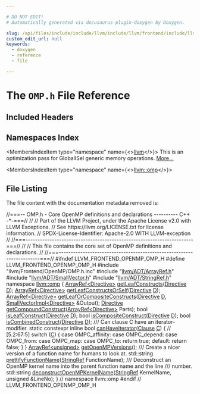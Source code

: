 ```yaml
---

# DO NOT EDIT!
# Automatically generated via docusaurus-plugin-doxygen by Doxygen.

slug: /api/files/include/include/llvm/include/llvm/frontend/include/llvm/frontend/openmp/omp-h
custom_edit_url: null
keywords:
  - doxygen
  - reference
  - file

---
```





# The `OMP.h` File Reference

<DoxygenPage pluginConfig={pluginConfig}>



## Included Headers

<IncludesList>
<IncludesListItem
  filePath="llvm/Frontend/OpenMP/OMP.h.inc"
  permalink=""
  isLocal="true" />
<IncludesListItem
  filePath="llvm/ADT/ArrayRef.h"
  permalink="/docs/api/files/include/include/llvm/include/llvm/adt/arrayref-h"
  isLocal="true" />
<IncludesListItem
  filePath="llvm/ADT/SmallVector.h"
  permalink="/docs/api/files/include/include/llvm/include/llvm/adt/smallvector-h"
  isLocal="true" />
<IncludesListItem
  filePath="llvm/ADT/StringRef.h"
  permalink="/docs/api/files/include/include/llvm/include/llvm/adt/stringref-h"
  isLocal="true" />
</IncludesList>

## Namespaces Index

<MembersIndex>

<MembersIndexItem
  type="namespace"
  name={<><a href="/docs/api/namespaces/llvm">llvm</a></>}>
This is an optimization pass for GlobalISel generic memory operations. <a href="/docs/api/namespaces/llvm/#details">More...</a>
</MembersIndexItem>

<MembersIndexItem
  type="namespace"
  name={<><a href="/docs/api/namespaces/llvm/omp">llvm::omp</a></>}>
</MembersIndexItem>

</MembersIndex>


## File Listing

The file content with the documentation metadata removed is:

<ProgramListing>

<Link id="l00001" /><CodeLine lineNumber="1"><span class="doxyHighlightComment">//===-- OMP.h - Core OpenMP definitions and declarations ---------- C++ -&#42;-===//</span></CodeLine>
<Link id="l00002" /><CodeLine lineNumber="2"><span class="doxyHighlightComment">//</span></CodeLine>
<Link id="l00003" /><CodeLine lineNumber="3"><span class="doxyHighlightComment">// Part of the LLVM Project, under the Apache License v2.0 with LLVM Exceptions.</span></CodeLine>
<Link id="l00004" /><CodeLine lineNumber="4"><span class="doxyHighlightComment">// See https://llvm.org/LICENSE.txt for license information.</span></CodeLine>
<Link id="l00005" /><CodeLine lineNumber="5"><span class="doxyHighlightComment">// SPDX-License-Identifier: Apache-2.0 WITH LLVM-exception</span></CodeLine>
<Link id="l00006" /><CodeLine lineNumber="6"><span class="doxyHighlightComment">//</span></CodeLine>
<Link id="l00007" /><CodeLine lineNumber="7"><span class="doxyHighlightComment">//===----------------------------------------------------------------------===//</span></CodeLine>
<Link id="l00008" /><CodeLine lineNumber="8"><span class="doxyHighlightComment">//</span></CodeLine>
<Link id="l00009" /><CodeLine lineNumber="9"><span class="doxyHighlightComment">// This file contains the core set of OpenMP definitions and declarations.</span></CodeLine>
<Link id="l00010" /><CodeLine lineNumber="10"><span class="doxyHighlightComment">//</span></CodeLine>
<Link id="l00011" /><CodeLine lineNumber="11"><span class="doxyHighlightComment">//===----------------------------------------------------------------------===//</span></CodeLine>
<Link id="l00012" /><CodeLine lineNumber="12"></CodeLine>
<Link id="l00013" /><CodeLine lineNumber="13"><span class="doxyHighlightPreprocessor">#ifndef LLVM&#95;FRONTEND&#95;OPENMP&#95;OMP&#95;H</span></CodeLine>
<Link id="l00014" /><CodeLine lineNumber="14"><span class="doxyHighlightPreprocessor">#define LLVM&#95;FRONTEND&#95;OPENMP&#95;OMP&#95;H</span></CodeLine>
<Link id="l00015" /><CodeLine lineNumber="15"></CodeLine>
<Link id="l00016" /><CodeLine lineNumber="16"><span class="doxyHighlightPreprocessor">#include &quot;llvm/Frontend/OpenMP/OMP.h.inc&quot;</span></CodeLine>
<Link id="l00017" /><CodeLine lineNumber="17"></CodeLine>
<Link id="l00018" /><CodeLine lineNumber="18"><span class="doxyHighlightPreprocessor">#include &quot;<a href="/docs/api/files/include/include/llvm/include/llvm/adt/arrayref-h">llvm/ADT/ArrayRef.h</a>&quot;</span></CodeLine>
<Link id="l00019" /><CodeLine lineNumber="19"><span class="doxyHighlightPreprocessor">#include &quot;<a href="/docs/api/files/include/include/llvm/include/llvm/adt/smallvector-h">llvm/ADT/SmallVector.h</a>&quot;</span></CodeLine>
<Link id="l00020" /><CodeLine lineNumber="20"><span class="doxyHighlightPreprocessor">#include &quot;<a href="/docs/api/files/include/include/llvm/include/llvm/adt/stringref-h">llvm/ADT/StringRef.h</a>&quot;</span></CodeLine>
<Link id="l00021" /><CodeLine lineNumber="21"></CodeLine>
<Link id="l00022" /><CodeLine lineNumber="22" lineLink="/docs/api/namespaces/llvm/omp"><span class="doxyHighlightKeyword">namespace </span><span class="doxyHighlight"><a href="/docs/api/namespaces/llvm/omp">llvm::omp</a> &#123;</span></CodeLine>
<Link id="l00023" /><CodeLine lineNumber="23"><span class="doxyHighlight"><a href="/docs/api/classes/llvm/arrayref">ArrayRef&lt;Directive&gt;</a> <a href="/docs/api/namespaces/llvm/omp/#ae75c7313e5efcab9a8a684a1a0b8b3e6">getLeafConstructs</a>(<a href="/docs/api/classes/llvm/directive">Directive</a> <a href="/docs/api/files/lib/lib/ir/builtingcs-cpp/#a6a9f043784cf87001c84980afa76da82">D</a>);</span></CodeLine>
<Link id="l00024" /><CodeLine lineNumber="24"><span class="doxyHighlight"><a href="/docs/api/classes/llvm/arrayref">ArrayRef&lt;Directive&gt;</a> <a href="/docs/api/namespaces/llvm/omp/#aaadc3f38b9cc1d217d85fbd4085574a4">getLeafConstructsOrSelf</a>(<a href="/docs/api/classes/llvm/directive">Directive</a> <a href="/docs/api/files/lib/lib/ir/builtingcs-cpp/#a6a9f043784cf87001c84980afa76da82">D</a>);</span></CodeLine>
<Link id="l00025" /><CodeLine lineNumber="25"></CodeLine>
<Link id="l00026" /><CodeLine lineNumber="26"><span class="doxyHighlight"><a href="/docs/api/classes/llvm/arrayref">ArrayRef&lt;Directive&gt;</a></span></CodeLine>
<Link id="l00027" /><CodeLine lineNumber="27"><span class="doxyHighlight"><a href="/docs/api/namespaces/llvm/omp/#a433702fa6f12e3710e21ed0fde2a69b0">getLeafOrCompositeConstructs</a>(<a href="/docs/api/classes/llvm/directive">Directive</a> <a href="/docs/api/files/lib/lib/ir/builtingcs-cpp/#a6a9f043784cf87001c84980afa76da82">D</a>, <a href="/docs/api/classes/llvm/smallvectorimpl">SmallVectorImpl&lt;Directive&gt;</a> &amp;Output);</span></CodeLine>
<Link id="l00028" /><CodeLine lineNumber="28"></CodeLine>
<Link id="l00029" /><CodeLine lineNumber="29"><span class="doxyHighlight"><a href="/docs/api/classes/llvm/directive">Directive</a> <a href="/docs/api/namespaces/llvm/omp/#a9205d579e79767f52c5af57c94d2be74">getCompoundConstruct</a>(<a href="/docs/api/classes/llvm/arrayref">ArrayRef&lt;Directive&gt;</a> Parts);</span></CodeLine>
<Link id="l00030" /><CodeLine lineNumber="30"></CodeLine>
<Link id="l00031" /><CodeLine lineNumber="31"><span class="doxyHighlightKeywordType">bool</span><span class="doxyHighlight"> <a href="/docs/api/namespaces/llvm/omp/#a9db106bceba28187ada1879719bfbfff">isLeafConstruct</a>(<a href="/docs/api/classes/llvm/directive">Directive</a> <a href="/docs/api/files/lib/lib/ir/builtingcs-cpp/#a6a9f043784cf87001c84980afa76da82">D</a>);</span></CodeLine>
<Link id="l00032" /><CodeLine lineNumber="32"><span class="doxyHighlightKeywordType">bool</span><span class="doxyHighlight"> <a href="/docs/api/namespaces/llvm/omp/#a61ef13844d0a136295d9a3acfcf51363">isCompositeConstruct</a>(<a href="/docs/api/classes/llvm/directive">Directive</a> <a href="/docs/api/files/lib/lib/ir/builtingcs-cpp/#a6a9f043784cf87001c84980afa76da82">D</a>);</span></CodeLine>
<Link id="l00033" /><CodeLine lineNumber="33"><span class="doxyHighlightKeywordType">bool</span><span class="doxyHighlight"> <a href="/docs/api/namespaces/llvm/omp/#a1476d3d3c5a52a8d7ed817cf86bd835c">isCombinedConstruct</a>(<a href="/docs/api/classes/llvm/directive">Directive</a> <a href="/docs/api/files/lib/lib/ir/builtingcs-cpp/#a6a9f043784cf87001c84980afa76da82">D</a>);</span></CodeLine>
<Link id="l00034" /><CodeLine lineNumber="34"></CodeLine>
<Link id="l00035" /><CodeLine lineNumber="35"><span class="doxyHighlightComment">/// Can clause C have an iterator-modifier.</span></CodeLine>
<Link id="l00036" /><CodeLine lineNumber="36" lineLink="/docs/api/namespaces/llvm/omp/#a593088dc872abe1e628c49f8e0b45359"><span class="doxyHighlightKeyword">static</span><span class="doxyHighlight"> </span><span class="doxyHighlightKeyword">constexpr</span><span class="doxyHighlight"> </span><span class="doxyHighlightKeyword">inline</span><span class="doxyHighlight"> </span><span class="doxyHighlightKeywordType">bool</span><span class="doxyHighlight"> <a href="/docs/api/namespaces/llvm/omp/#a593088dc872abe1e628c49f8e0b45359">canHaveIterator</a>(<a href="/docs/api/classes/llvm/clause">Clause</a> <a href="/docs/api/namespaces/llvm/callingconv/#ac6aa1387c4375260e2468eb5a77fdb4cafd841a49aec1539bc88abc8ff9e170fb">C</a>) &#123;</span></CodeLine>
<Link id="l00037" /><CodeLine lineNumber="37"><span class="doxyHighlight">  </span><span class="doxyHighlightComment">// &#91;5.2:67:5&#93;</span></CodeLine>
<Link id="l00038" /><CodeLine lineNumber="38"><span class="doxyHighlight">  </span><span class="doxyHighlightKeywordFlow">switch</span><span class="doxyHighlight"> (<a href="/docs/api/namespaces/llvm/callingconv/#ac6aa1387c4375260e2468eb5a77fdb4cafd841a49aec1539bc88abc8ff9e170fb">C</a>) &#123;</span></CodeLine>
<Link id="l00039" /><CodeLine lineNumber="39"><span class="doxyHighlight">  </span><span class="doxyHighlightKeywordFlow">case</span><span class="doxyHighlight"> OMPC&#95;affinity:</span></CodeLine>
<Link id="l00040" /><CodeLine lineNumber="40"><span class="doxyHighlight">  </span><span class="doxyHighlightKeywordFlow">case</span><span class="doxyHighlight"> OMPC&#95;depend:</span></CodeLine>
<Link id="l00041" /><CodeLine lineNumber="41"><span class="doxyHighlight">  </span><span class="doxyHighlightKeywordFlow">case</span><span class="doxyHighlight"> OMPC&#95;from:</span></CodeLine>
<Link id="l00042" /><CodeLine lineNumber="42"><span class="doxyHighlight">  </span><span class="doxyHighlightKeywordFlow">case</span><span class="doxyHighlight"> OMPC&#95;map:</span></CodeLine>
<Link id="l00043" /><CodeLine lineNumber="43"><span class="doxyHighlight">  </span><span class="doxyHighlightKeywordFlow">case</span><span class="doxyHighlight"> OMPC&#95;to:</span></CodeLine>
<Link id="l00044" /><CodeLine lineNumber="44"><span class="doxyHighlight">    </span><span class="doxyHighlightKeywordFlow">return</span><span class="doxyHighlight"> </span><span class="doxyHighlightKeyword">true</span><span class="doxyHighlight">;</span></CodeLine>
<Link id="l00045" /><CodeLine lineNumber="45"><span class="doxyHighlight">  </span><span class="doxyHighlightKeywordFlow">default</span><span class="doxyHighlight">:</span></CodeLine>
<Link id="l00046" /><CodeLine lineNumber="46"><span class="doxyHighlight">    </span><span class="doxyHighlightKeywordFlow">return</span><span class="doxyHighlight"> </span><span class="doxyHighlightKeyword">false</span><span class="doxyHighlight">;</span></CodeLine>
<Link id="l00047" /><CodeLine lineNumber="47"><span class="doxyHighlight">  &#125;</span></CodeLine>
<Link id="l00048" /><CodeLine lineNumber="48"><span class="doxyHighlight">&#125;</span></CodeLine>
<Link id="l00049" /><CodeLine lineNumber="49"></CodeLine>
<Link id="l00050" /><CodeLine lineNumber="50"><span class="doxyHighlight"><a href="/docs/api/classes/llvm/arrayref">ArrayRef&lt;unsigned&gt;</a> <a href="/docs/api/namespaces/llvm/omp/#a0b170907f3cef11ef1e5d5f9b692edd4">getOpenMPVersions</a>();</span></CodeLine>
<Link id="l00051" /><CodeLine lineNumber="51"></CodeLine>
<Link id="l00052" /><CodeLine lineNumber="52"><span class="doxyHighlightComment">/// Create a nicer version of a function name for humans to look at.</span></CodeLine>
<Link id="l00053" /><CodeLine lineNumber="53"><span class="doxyHighlight">std::string <a href="/docs/api/namespaces/llvm/omp/#ad7e099354c93867323bca88df83c40b2">prettifyFunctionName</a>(<a href="/docs/api/classes/llvm/stringref">StringRef</a> FunctionName);</span></CodeLine>
<Link id="l00054" /><CodeLine lineNumber="54"></CodeLine>
<Link id="l00055" /><CodeLine lineNumber="55"><span class="doxyHighlightComment">/// Deconstruct an OpenMP kernel name into the parent function name and the line</span></CodeLine>
<Link id="l00056" /><CodeLine lineNumber="56"><span class="doxyHighlightComment">/// number.</span></CodeLine>
<Link id="l00057" /><CodeLine lineNumber="57"><span class="doxyHighlight">std::string <a href="/docs/api/namespaces/llvm/omp/#a36c152217dc69b5295561b2f99c52c17">deconstructOpenMPKernelName</a>(<a href="/docs/api/classes/llvm/stringref">StringRef</a> KernelName, </span><span class="doxyHighlightKeywordType">unsigned</span><span class="doxyHighlight"> &amp;LineNo);</span></CodeLine>
<Link id="l00058" /><CodeLine lineNumber="58"></CodeLine>
<Link id="l00059" /><CodeLine lineNumber="59"><span class="doxyHighlight">&#125; </span><span class="doxyHighlightComment">// namespace llvm::omp</span></CodeLine>
<Link id="l00060" /><CodeLine lineNumber="60"></CodeLine>
<Link id="l00061" /><CodeLine lineNumber="61"><span class="doxyHighlightPreprocessor">#endif </span><span class="doxyHighlightComment">// LLVM&#95;FRONTEND&#95;OPENMP&#95;OMP&#95;H</span></CodeLine>

</ProgramListing>


</DoxygenPage>
